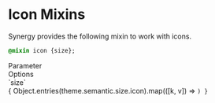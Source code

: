 
<Meta title="Docs/Developers/Mixins/Icons"/>

# Icon Mixins

Synergy provides the following mixin to work with icons.

```css
@mixin icon {size};
```

<div className="table margin-top">
    <div>
        <div>Parameter</div>
        <div>Options</div>
    </div>
    <div>
        <div>`size`</div>
        <div>{ Object.entries(theme.semantic.size.icon).map(([k, v]) => <Code k={k} value={v} url="/?path=/docs/synergy-design-system-developer-docs-tokens-icon--docs"/>) }</div>
    </div>
</div>
